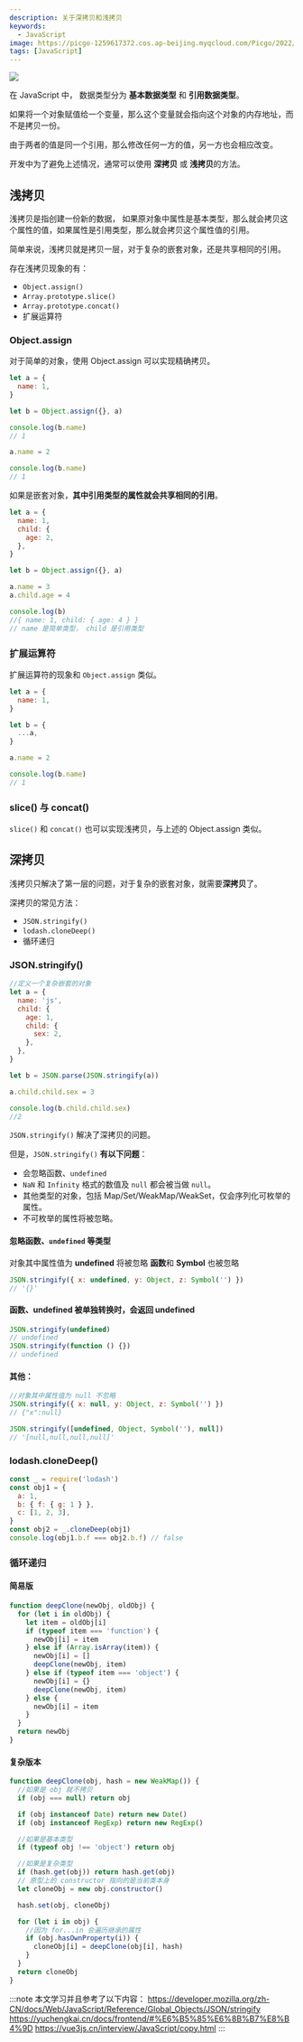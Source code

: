```yaml
---
description: 关于深拷贝和浅拷贝
keywords:
  - JavaScript
image: https://picgo-1259617372.cos.ap-beijing.myqcloud.com/Picgo/2022/01/19-11-28-23-404Lab.jpeg
tags: [JavaScript]
---
```



<img
  className='Badges'
  src='https://picgo-1259617372.cos.ap-beijing.myqcloud.com/logo_chen_%E7%B4%AB%E8%89%B2.svg'
/>

在 JavaScript 中， 数据类型分为 **基本数据类型** 和 **引用数据类型**。

如果将一个对象赋值给一个变量，那么这个变量就会指向这个对象的内存地址，而不是拷贝一份。

由于两者的值是同一个引用，那么修改任何一方的值，另一方也会相应改变。

开发中为了避免上述情况，通常可以使用 **深拷贝** 或 **浅拷贝**的方法。

## 浅拷贝

浅拷贝是指创建一份新的数据， 如果原对象中属性是基本类型，那么就会拷贝这个属性的值，如果属性是引用类型，那么就会拷贝这个属性值的引用。

简单来说，浅拷贝就是拷贝一层，对于复杂的嵌套对象，还是共享相同的引用。

存在浅拷贝现象的有：

- `Object.assign()`
- `Array.prototype.slice()`
- `Array.prototype.concat()`
- 扩展运算符

### Object.assign

对于简单的对象，使用 Object.assign 可以实现精确拷贝。

```js
let a = {
  name: 1,
}

let b = Object.assign({}, a)

console.log(b.name)
// 1

a.name = 2

console.log(b.name)
// 1
```

如果是嵌套对象，**其中引用类型的属性就会共享相同的引用**。

```js
let a = {
  name: 1,
  child: {
    age: 2,
  },
}

let b = Object.assign({}, a)

a.name = 3
a.child.age = 4

console.log(b)
//{ name: 1, child: { age: 4 } }
// name 是简单类型， child 是引用类型
```

### 扩展运算符

扩展运算符的现象和 `Object.assign` 类似。

```js
let a = {
  name: 1,
}

let b = {
  ...a,
}

a.name = 2

console.log(b.name)
// 1
```

### slice() 与 concat()

`slice()` 和 `concat()` 也可以实现浅拷贝，与上述的 Object.assign 类似。

## 深拷贝

浅拷贝只解决了第一层的问题，对于复杂的嵌套对象，就需要**深拷贝**了。

深拷贝的常见方法：

- `JSON.stringify()`
- `lodash.cloneDeep()`
- 循环递归

### JSON.stringify()

```js
//定义一个复杂嵌套的对象
let a = {
  name: 'js',
  child: {
    age: 1,
    child: {
      sex: 2,
    },
  },
}

let b = JSON.parse(JSON.stringify(a))

a.child.child.sex = 3

console.log(b.child.child.sex)
//2
```

`JSON.stringify()` 解决了深拷贝的问题。

但是，`JSON.stringify()` **有以下问题**：

- 会忽略函数、`undefined`
- `NaN` 和 `Infinity` 格式的数值及 `null` 都会被当做 `null`。
- 其他类型的对象，包括 Map/Set/WeakMap/WeakSet，仅会序列化可枚举的属性。
- 不可枚举的属性将被忽略。

#### 忽略函数、`undefined` 等类型

对象其中<Highlight colorName='yellow'>属性值</Highlight>为 **undefined** 将被忽略 **函数**和 **Symbol** 也被忽略

```js
JSON.stringify({ x: undefined, y: Object, z: Symbol('') })
// '{}'
```

#### 函数、undefined 被**单独转换**时，会返回 undefined

```js
JSON.stringify(undefined)
// undefined
JSON.stringify(function () {})
// undefined
```

#### 其他：

```js
//对象其中属性值为 null 不忽略
JSON.stringify({ x: null, y: Object, z: Symbol('') })
// {"x":null}

JSON.stringify([undefined, Object, Symbol(''), null])
// '[null,null,null,null]'
```

### lodash.cloneDeep()

```js
const _ = require('lodash')
const obj1 = {
  a: 1,
  b: { f: { g: 1 } },
  c: [1, 2, 3],
}
const obj2 = _.cloneDeep(obj1)
console.log(obj1.b.f === obj2.b.f) // false
```

### 循环递归

#### 简易版

```js
function deepClone(newObj, oldObj) {
  for (let i in oldObj) {
    let item = oldObj[i]
    if (typeof item === 'function') {
      newObj[i] = item
    } else if (Array.isArray(item)) {
      newObj[i] = []
      deepClone(newObj, item)
    } else if (typeof item === 'object') {
      newObj[i] = {}
      deepClone(newObj, item)
    } else {
      newObj[i] = item
    }
  }
  return newObj
}
```

#### 复杂版本

```js
function deepClone(obj, hash = new WeakMap()) {
  //如果是 obj 就不拷贝
  if (obj === null) return obj

  if (obj instanceof Date) return new Date()
  if (obj instanceof RegExp) return new RegExp()

  //如果是基本类型
  if (typeof obj !== 'object') return obj

  //如果是复杂类型
  if (hash.get(obj)) return hash.get(obj)
  // 原型上的 constructor 指向的是当前类本身
  let cloneObj = new obj.constructor()

  hash.set(obj, cloneObj)

  for (let i in obj) {
    //因为 for...in 会遍历继承的属性
    if (obj.hasOwnProperty(i)) {
      cloneObj[i] = deepClone(obj[i], hash)
    }
  }
  return cloneObj
}
```

:::note 本文学习并且参考了以下内容：
https://developer.mozilla.org/zh-CN/docs/Web/JavaScript/Reference/Global_Objects/JSON/stringify
https://yuchengkai.cn/docs/frontend/#%E6%B5%85%E6%8B%B7%E8%B4%9D
https://vue3js.cn/interview/JavaScript/copy.html
:::
